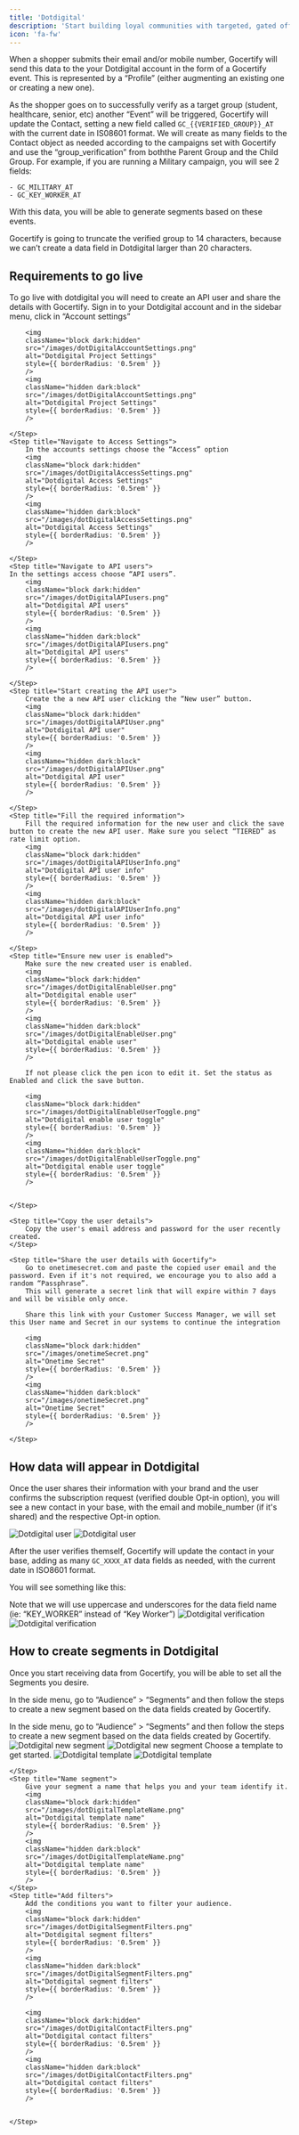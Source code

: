 ```yaml
---
title: 'Dotdigital'
description: 'Start building loyal communities with targeted, gated offers.'
icon: 'fa-fw'
---
```


When a shopper submits their email and/or mobile number, Gocertify will send this data to the your Dotdigital account in the form of a Gocertify event. This is represented by a “Profile” (either augmenting an existing one or creating a new one).

As the shopper goes on to successfully verify as a target group (student, healthcare, senior, etc) another “Event” will be triggered, Gocertify will update the Contact, setting a new field called `GC_{{VERIFIED_GROUP}}_AT` with the current date in IS08601 format.
We will create as many fields to the Contact object as needed according to the campaigns set with Gocertify and use the “group_verification” from boththe Parent Group and the Child Group. For example, if you are running a Military campaign, you will see 2 fields:

    - GC_MILITARY_AT
    - GC_KEY_WORKER_AT

With this data, you will be able to generate segments based on these events.

<Tip>
    Gocertify is going to truncate the verified group to 14 characters, because we can’t create a data field in Dotdigital larger than 20 characters.
</Tip>

## Requirements to go live
To go live with dotdigital you will need to create an API user and share the details with Gocertify.
<Accordion title="See step by step tutorial">
<Steps>
    <Step title="Access Project Settings">
        Sign in to your Dotdigital account and in the sidebar menu, click in “Account settings”

        <img
        className="block dark:hidden"
        src="/images/dotDigitalAccountSettings.png"
        alt="Dotdigital Project Settings"
        style={{ borderRadius: '0.5rem' }}
        />
        <img
        className="hidden dark:block"
        src="/images/dotDigitalAccountSettings.png"
        alt="Dotdigital Project Settings"
        style={{ borderRadius: '0.5rem' }}
        />

    </Step>
    <Step title="Navigate to Access Settings">
        In the accounts settings choose the “Access” option
        <img
        className="block dark:hidden"
        src="/images/dotDigitalAccessSettings.png"
        alt="Dotdigital Access Settings"
        style={{ borderRadius: '0.5rem' }}
        />
        <img
        className="hidden dark:block"
        src="/images/dotDigitalAccessSettings.png"
        alt="Dotdigital Access Settings"
        style={{ borderRadius: '0.5rem' }}
        />

    </Step>
    <Step title="Navigate to API users">
    In the settings access choose “API users”.
        <img
        className="block dark:hidden"
        src="/images/dotDigitalAPIusers.png"
        alt="Dotdigital API users"
        style={{ borderRadius: '0.5rem' }}
        />
        <img
        className="hidden dark:block"
        src="/images/dotDigitalAPIusers.png"
        alt="Dotdigital API users"
        style={{ borderRadius: '0.5rem' }}
        />

    </Step>
    <Step title="Start creating the API user">
        Create the a new API user clicking the “New user” button.
        <img
        className="block dark:hidden"
        src="/images/dotDigitalAPIUser.png"
        alt="Dotdigital API user"
        style={{ borderRadius: '0.5rem' }}
        />
        <img
        className="hidden dark:block"
        src="/images/dotDigitalAPIUser.png"
        alt="Dotdigital API user"
        style={{ borderRadius: '0.5rem' }}
        />

    </Step>
    <Step title="Fill the required information">
        Fill the required information for the new user and click the save button to create the new API user. Make sure you select “TIERED” as rate limit option.
        <img
        className="block dark:hidden"
        src="/images/dotDigitalAPIUserInfo.png"
        alt="Dotdigital API user info"
        style={{ borderRadius: '0.5rem' }}
        />
        <img
        className="hidden dark:block"
        src="/images/dotDigitalAPIUserInfo.png"
        alt="Dotdigital API user info"
        style={{ borderRadius: '0.5rem' }}
        />

    </Step>
    <Step title="Ensure new user is enabled">
        Make sure the new created user is enabled. 
        <img
        className="block dark:hidden"
        src="/images/dotDigitalEnableUser.png"
        alt="Dotdigital enable user"
        style={{ borderRadius: '0.5rem' }}
        />
        <img
        className="hidden dark:block"
        src="/images/dotDigitalEnableUser.png"
        alt="Dotdigital enable user"
        style={{ borderRadius: '0.5rem' }}
        />

        If not please click the pen icon to edit it. Set the status as Enabled and click the save button.

        <img
        className="block dark:hidden"
        src="/images/dotDigitalEnableUserToggle.png"
        alt="Dotdigital enable user toggle"
        style={{ borderRadius: '0.5rem' }}
        />
        <img
        className="hidden dark:block"
        src="/images/dotDigitalEnableUserToggle.png"
        alt="Dotdigital enable user toggle"
        style={{ borderRadius: '0.5rem' }}
        />


    </Step>

    <Step title="Copy the user details">
        Copy the user's email address and password for the user recently created.
    </Step>

    <Step title="Share the user details with Gocertify">
        Go to onetimesecret.com and paste the copied user email and the password. Even if it's not required, we encourage you to also add a random “Passphrase”. 
        This will generate a secret link that will expire within 7 days and will be visible only once.

        Share this link with your Customer Success Manager, we will set this User name and Secret in our systems to continue the integration

        <img
        className="block dark:hidden"
        src="/images/onetimeSecret.png"
        alt="Onetime Secret"
        style={{ borderRadius: '0.5rem' }}
        />
        <img
        className="hidden dark:block"
        src="/images/onetimeSecret.png"
        alt="Onetime Secret"
        style={{ borderRadius: '0.5rem' }}
        />

    </Step>

</Steps>
</Accordion>

## How data will appear in Dotdigital
Once the user shares their information with your brand and the user confirms the subscription request (verified double Opt-in option), you will see a new contact in your base,
with the email and mobile_number (if it's shared) and the respective Opt-in option.

<Frame caption="Example of a Dotdigital user created by Gocertify">
<img
  className="block dark:hidden"
  src="/images/dotDigitalUser.png"
  alt="Dotdigital user"
  style={{ borderRadius: '0.5rem' }}
/>
<img
  className="hidden dark:block"
  src="/images/dotDigitalUser.png"
  alt="Dotdigital user"
  style={{ borderRadius: '0.5rem' }}
/>
</Frame>

After the user verifies themself, Gocertify will update the contact in your base, adding as many `GC_XXXX_AT` data fields as needed, with the current date in ISO8601 format.

You will see something like this:

<Tip>
    Note that we will use uppercase and underscores for the data field name (ie: “KEY_WORKER” instead of “Key Worker”)
</Tip>

<Frame caption="Example of a Dotdigital user with the respective GC_XXXX_AT fields">
<img
  className="block dark:hidden"
  src="/images/dotDigitalVerification.png"
  alt="Dotdigital verification"
  style={{ borderRadius: '0.5rem' }}
/>
<img
  className="hidden dark:block"
  src="/images/dotDigitalVerification.png"
  alt="Dotdigital verification"
  style={{ borderRadius: '0.5rem' }}
/>
</Frame>

## How to create segments in Dotdigital

Once you start receiving data from Gocertify, you will be able to set all the Segments you desire.

In the side menu, go to “Audience” > “Segments” and then follow the steps to create a new segment based on the data fields created by Gocertify.

<Accordion title="See step by step tutorial">
<Steps>
    <Step title="Click the “New Segment” button.">
        In the side menu, go to “Audience” > “Segments” and then follow the steps to create a new segment based on the data fields created by Gocertify.
        <img
        className="block dark:hidden"
        src="/images/dotDigitalNewSegment.png"
        alt="Dotdigital new segment"
        style={{ borderRadius: '0.5rem' }}
        />
        <img
        className="hidden dark:block"
        src="/images/dotDigitalNewSegment.png"
        alt="Dotdigital new segment"
        style={{ borderRadius: '0.5rem' }}
        />
    </Step>
    <Step title="Choose a template.">
        Choose a template to get started.
        <img
        className="block dark:hidden"
        src="/images/dotDigitalTemplate.png"
        alt="Dotdigital template"
        style={{ borderRadius: '0.5rem' }}
        />
        <img
        className="hidden dark:block"
        src="/images/dotDigitalTemplate.png"
        alt="Dotdigital template"
        style={{ borderRadius: '0.5rem' }}
        />

    </Step>
    <Step title="Name segment">
        Give your segment a name that helps you and your team identify it.
        <img
        className="block dark:hidden"
        src="/images/dotDigitalTemplateName.png"
        alt="Dotdigital template name"
        style={{ borderRadius: '0.5rem' }}
        />
        <img
        className="hidden dark:block"
        src="/images/dotDigitalTemplateName.png"
        alt="Dotdigital template name"
        style={{ borderRadius: '0.5rem' }}
        />
    </Step>
    <Step title="Add filters">
        Add the conditions you want to filter your audience.
        <img
        className="block dark:hidden"
        src="/images/dotDigitalSegmentFilters.png"
        alt="Dotdigital segment filters"
        style={{ borderRadius: '0.5rem' }}
        />
        <img
        className="hidden dark:block"
        src="/images/dotDigitalSegmentFilters.png"
        alt="Dotdigital segment filters"
        style={{ borderRadius: '0.5rem' }}
        />

        <img
        className="block dark:hidden"
        src="/images/dotDigitalContactFilters.png"
        alt="Dotdigital contact filters"
        style={{ borderRadius: '0.5rem' }}
        />
        <img
        className="hidden dark:block"
        src="/images/dotDigitalContactFilters.png"
        alt="Dotdigital contact filters"
        style={{ borderRadius: '0.5rem' }}
        />


    </Step>
</Steps>
</Accordion>
